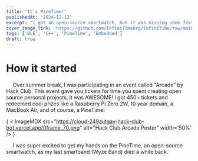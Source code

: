 ```yaml
---
title: "It's PineTime!"
publishedAt: '2024-12-12'
excerpt: "I got an open-source smartwatch, but it was missing some features. So, I added them!"
cover_image_link: 'https://github.com/InfiniTimeOrg/InfiniTime/raw/main/doc/logo/watchface_collage.png'
tags: ['BLE', 'C++', 'PineTime', 'Embedded']
draft: true
---
```


# How it started
&emsp; Over summer break, I was participating in an event called "Arcade" by Hack Club. This event gave you tickets for time you spent creating open source personal projects, it was AWESOME! I got 450+ tickets and redeemed cool prizes like a Raspberry Pi Zero 2W, 10 year domain, a MacBook Air, and of course, a PineTime!

{ < ImageMDX src="https://cloud-249autgay-hack-club-bot.vercel.app/0frame_70.png" alt="Hack Club Arcade Poster" width='50%' /> }

&emsp; I was super excited to get my hands on the PineTime, an open-source smartwatch, as my last smartband (Wyze Band) died a while back. 